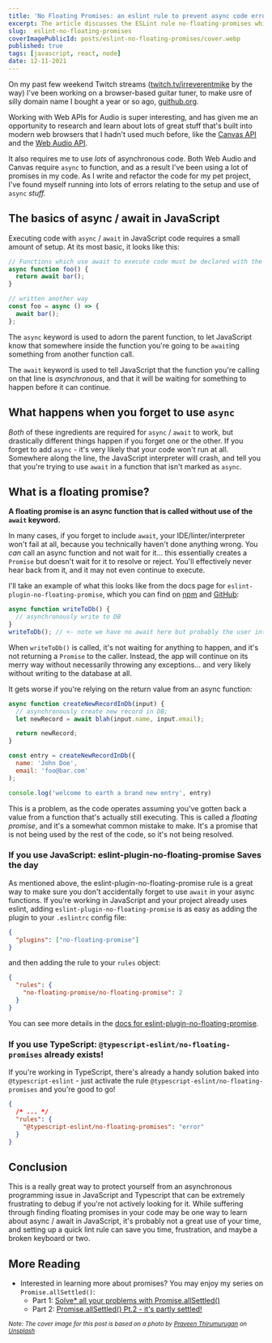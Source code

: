 ```yaml
---
title: 'No Floating Promises: an eslint rule to prevent async code errors'
excerpt: The article discusses the ESLint rule no-floating-promises which disallows promises without await. The rule is designed to prevent developers from accidentally forgetting to await promises, which can lead to unexpected behavior.
slug:  eslint-no-floating-promises
coverImagePublicId: posts/eslint-no-floating-promises/cover.webp
published: true
tags: [javascript, react, node]
date: 12-11-2021
---
```


On my past few weekend Twitch streams ([twitch.tv/irreverentmike](https://www.twitch.tv/irreverentmike) by the way) I've been working on a browser-based guitar tuner, to make usre of silly domain name I bought a year or so ago, [guithub.org](https://guithub.org).

Working with Web APIs for Audio is super interesting, and has given me an opportunity to research and learn about lots of great stuff that's built into modern web browsers that I hadn't used much before, like the [Canvas API](https://developer.mozilla.org/en-US/docs/Web/API/Canvas_API) and the [Web Audio API](https://developer.mozilla.org/en-US/docs/Web/API/Web_Audio_API).

It also requires me to use _lots_ of asynchronous code. Both Web Audio and Canvas require `async` to function, and as a result I've been using a lot of promises in my code. As I write and refactor the code for my pet project, I've found myself running into lots of errors relating to the setup and use of `async` _stuff._

## The basics of async / await in JavaScript

Executing code with `async` / `await` in JavaScript code requires a small amount of setup. At its most basic, it looks like this:

```js
// Functions which use await to execute code must be declared with the "async" keyword
async function foo() {
  return await bar();
}

// written another way
const foo = async () => {
  await bar();
};
```

The `async` keyword is used to adorn the parent function, to let JavaScript know that somewhere inside the function you're going to be `await`ing something from another function call.

The `await` keyword is used to tell JavaScript that the function you're calling on that line is _asynchronous_, and that it will be waiting for something to happen before it can continue.

## What happens when you forget to use `async`

_Both_ of these ingredients are required for `async` / `await` to work, but drastically different things happen if you forget one or the other. If you forget to add `async` - it's very likely that your code won't run at all. Somewhere along the line, the JavaScript interpreter will crash, and tell you that you're trying to use `await` in a function that isn't marked as `async`.

## What is a floating promise?

**A floating promise is an async function that is called without use of the `await` keyword.**

In many cases, if you forget to include `await`, your IDE/linter/interpreter won't fail at all, because you technically haven't done anything wrong. You _can_ call an async function and not wait for it... this essentially creates a `Promise` but doesn't wait for it to resolve or reject. You'll effectively never hear back from it, and it may not even continue to execute.

I'll take an example of what this looks like from the docs page for `eslint-plugin-no-floating-promise`, which you can find on [npm](https://www.npmjs.com/package/eslint-plugin-no-floating-promise) and [GitHub](https://github.com/SebastienGllmt/eslint-plugin-no-floating-promise#readme):

```js
async function writeToDb() {
  // asynchronously write to DB
}
writeToDb(); // <- note we have no await here but probably the user intended to await on this!
```

When `writeToDb()` is called, it's not waiting for anything to happen, and it's not returning a `Promise` to the caller. Instead, the app will continue on its merry way without necessarily throwing any exceptions... and very likely without writing to the database at all.

It gets worse if you're relying on the return value from an async function:

```js
async function createNewRecordInDb(input) {
  // asynchronously create new record in DB;
  let newRecord = await blah(input.name, input.email);

  return newRecord;
}

const entry = createNewRecordInDb({
  name: 'John Doe',
  email: 'foo@bar.com'
);

console.log('welcome to earth a brand new entry', entry)
```

This is a problem, as the code operates assuming you've gotten back a value from a function that's actually still executing. This is called a _floating promise_, and it's a somewhat common mistake to make. It's a promise that is not being used by the rest of the code, so it's not being resolved.

### If you use JavaScript: eslint-plugin-no-floating-promise Saves the day

As mentioned above, the eslint-plugin-no-floating-promise rule is a great way to make sure you don't accidentally forget to use `await` in your async functions. If you're working in JavaScript and your project already uses eslint, adding `eslint-plugin-no-floating-promise` is as easy as adding the plugin to your `.eslintrc` config file:

```json
{
  "plugins": ["no-floating-promise"]
}
```

and then adding the rule to your `rules` object:

```json
{
  "rules": {
    "no-floating-promise/no-floating-promise": 2
  }
}
```

You can see more details in the [docs for eslint-plugin-no-floating-promise](https://www.npmjs.com/package/eslint-plugin-no-floating-promise).

### If you use TypeScript: `@typescript-eslint/no-floating-promises` already exists!

If you're working in TypeScript, there's already a handy solution baked into `@typescript-eslint` - just activate the rule `@typescript-eslint/no-floating-promises` and you're good to go!

```json
{
  /* ... */
  "rules": {
    "@typescript-eslint/no-floating-promises": "error"
  }
}
```

## Conclusion

This is a really great way to protect yourself from an asynchronous programming issue in JavaScript and Typescript that can be extremely frustrating to debug if you're not actively looking for it. While suffering through finding floating promises in your code may be one way to learn about async / await in JavaScript, it's probably not a great use of your time, and setting up a quick lint rule can save you time, frustration, and maybe a broken keyboard or two.

## More Reading

- Interested in learning more about promises? You may enjoy my series on `Promise.allSettled()`:
  - Part 1: [Solve\* all your problems with Promise.allSettled()](https://mikebifulco.com/posts/solve-all-your-problems-with-promise-allsettled)
  - Part 2: [Promise.allSettled() Pt.2 - it's partly settled!](https://mikebifulco.com/posts/promise-all-settled-pt-2-its-partly-settled)

<small>

_Note: The cover image for this post is based on a photo by <a href="https://unsplash.com/@praveentcom?utm_source=unsplash&utm_medium=referral&utm_content=creditCopyText">Praveen Thirumurugan</a> on <a href="https://unsplash.com/s/photos/pool-sign?utm_source=unsplash&utm_medium=referral&utm_content=creditCopyText">Unsplash</a>_

</small>
